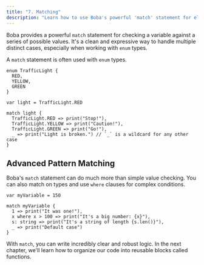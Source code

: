 ```yaml
---
title: "7. Matching"
description: "Learn how to use Boba's powerful 'match' statement for elegant control flow and pattern matching."
---
```


Boba provides a powerful `match` statement for checking a variable against a series of possible values. It's a clean and expressive way to handle multiple distinct cases, especially when working with `enum` types.

A `match` statement is often used with `enum` types.

```boba
enum TrafficLight {
  RED,
  YELLOW,
  GREEN
}

var light = TrafficLight.RED

match light {
  TrafficLight.RED => print("Stop!"),
  TrafficLight.YELLOW => print("Caution!"),
  TrafficLight.GREEN => print("Go!"),
  _ => print("Light is broken.") // `_` is a wildcard for any other case
}
```

## Advanced Pattern Matching

Boba's `match` statement can do much more than simple value checking. You can also match on types and use `where` clauses for complex conditions.

```boba
var myVariable = 150

match myVariable {
  1 => print("It was one!"),
  x where x > 100 => print("It's a big number: {x}"),
  s: string => print("It's a string of length {s.len()}"),
  _ => print("Default case")
}
```

With `match`, you can write incredibly clear and robust logic. In the next chapter, we'll learn how to organize our code into reusable blocks called functions.